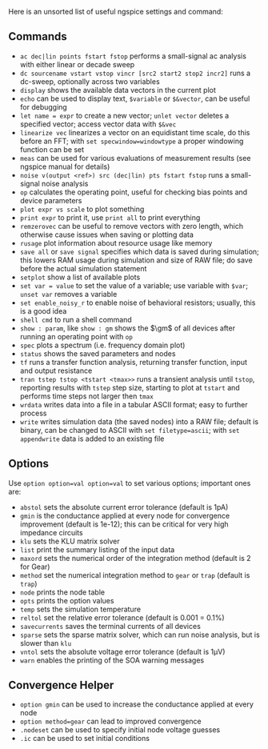 Here is an unsorted list of useful ngspice settings and command:

## Commands

- `ac dec|lin points fstart fstop` performs a small-signal ac analysis with either linear or decade sweep
- `dc sourcename vstart vstop vincr [src2 start2 stop2 incr2]` runs a dc-sweep, optionally across two variables
- `display` shows the available data vectors in the current plot
- `echo` can be used to display text, `$variable` or `$&vector`, can be useful for debugging
- `let name = expr` to create a new vector; `unlet vector` deletes a specified vector; access vector data with `$&vec`
- `linearize vec` linearizes a vector on an equidistant time scale, do this before an FFT; with `set specwindow=windowtype` a proper windowing function can be set
- `meas` can be used for various evaluations of measurement results (see ngspice manual for details)
- `noise v(output <ref>) src (dec|lin) pts fstart fstop` runs a small-signal noise analysis
- `op` calculates the operating point, useful for checking bias points and device parameters
- `plot expr vs scale` to plot something
- `print expr` to print it, use `print all` to print everything
- `remzerovec` can be useful to remove vectors with zero length, which otherwise cause issues when saving or plotting data
- `rusage` plot information about resource usage like memory
- `save all` or `save signal` specifies which data is saved during simulation; this lowers RAM usage during simulation and size of RAW file; do save before the actual simulation statement
- `setplot` show a list of available plots
- `set var = value` to set the value of a variable; use variable with `$var`; `unset var` removes a variable
- `set enable_noisy_r` to enable noise of behavioral resistors; usually, this is a good idea
- `shell cmd` to run a shell command
- `show : param`, like `show : gm` shows the $\gm$ of all devices after running an operating point with `op`
- `spec` plots a spectrum (i.e. frequency domain plot)
- `status` shows the saved parameters and nodes
- `tf` runs a transfer function analysis, returning transfer function, input and output resistance
- `tran tstep tstop <tstart <tmax>>` runs a transient analysis until `tstop`, reporting results with `tstep` step size, starting to plot at `tstart` and performs time steps not larger then `tmax`
- `wrdata` writes data into a file in a tabular ASCII format; easy to further process
- `write` writes simulation data (the saved nodes) into a RAW file; default is binary, can be changed to ASCII with `set filetype=ascii`; with `set appendwrite` data is added to an existing file

## Options

Use `option option=val option=val` to set various options; important ones are:

- `abstol` sets the absolute current error tolerance (default is 1pA)
- `gmin` is the conductance applied at every node for convergence improvement (default is 1e-12); this can be critical for very high impedance circuits
- `klu` sets the KLU matrix solver
- `list` print the summary listing of the input data
- `maxord` sets the numerical order of the integration method (default is 2 for Gear)
- `method` set the numerical integration method to `gear` or `trap` (default is `trap`)
- `node` prints the node table
- `opts` prints the option values
- `temp` sets the simulation temperature
- `reltol` set the relative error tolerance (default is 0.001 = 0.1%)
- `savecurrents` saves the terminal currents of all devices
- `sparse` sets the sparse matrix solver, which can run noise analysis, but is slower than `klu`
- `vntol` sets the absolute voltage error tolerance (default is 1µV)
- `warn` enables the printing of the SOA warning messages

## Convergence Helper

- `option gmin` can be used to increase the conductance applied at every node
- `option method=gear` can lead to improved convergence
- `.nodeset` can be used to specify initial node voltage guesses
- `.ic` can be used to set initial conditions
